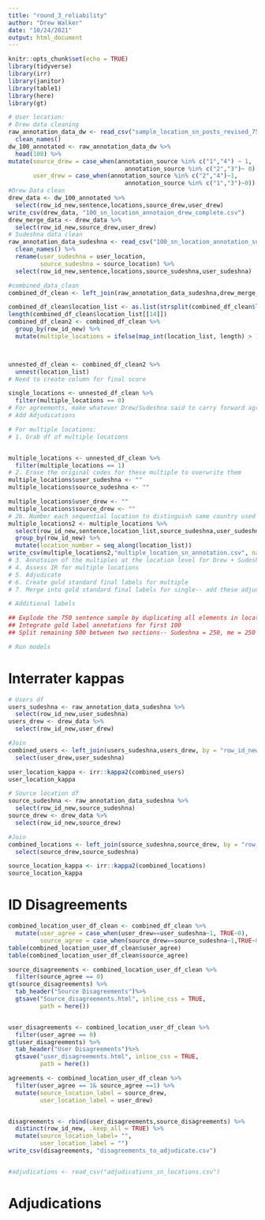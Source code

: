 ```yaml
---
title: "round_3_reliability"
author: "Drew Walker"
date: "10/24/2021"
output: html_document
---
```


```r
knitr::opts_chunk$set(echo = TRUE)
library(tidyverse)
library(irr)
library(janitor)
library(table1)
library(here)
library(gt)
```


```r
# User location: 
# Drew data cleaning
raw_annotation_data_dw <- read_csv("sample_location_sn_posts_revised_750.csv") %>% 
  clean_names()
dw_100_annotated <- raw_annotation_data_dw %>% 
  head(100) %>% 
mutate(source_drew = case_when(annotation_source %in% c("1","4") ~ 1,
                                 annotation_source %in% c("2","3")~ 0),
       user_drew = case_when(annotation_source %in% c("2","4")~1,
                                 annotation_source %in% c("1","3")~0))
#Drew Data clean
drew_data <- dw_100_annotated %>% 
  select(row_id_new,sentence,locations,source_drew,user_drew)
write_csv(drew_data, "100_sn_location_annotaion_drew_complete.csv")
drew_merge_data <- drew_data %>% 
  select(row_id_new,source_drew,user_drew)
# Sudeshna data clean
raw_annotation_data_sudeshna <- read_csv("100_sn_location_annotation_sudeshna_complete.csv") %>% 
  clean_names() %>% 
  rename(user_sudeshna = user_location,
         source_sudeshna = source_location) %>% 
  select(row_id_new,sentence,locations,source_sudeshna,user_sudeshna)

#combined_data_clean
combined_df_clean <- left_join(raw_annotation_data_sudeshna,drew_merge_data, by = "row_id_new")

combined_df_clean$location_list <- as.list(strsplit(combined_df_clean$locations,","))
length(combined_df_clean$location_list[[14]])
combined_df_clean2 <- combined_df_clean %>%
  group_by(row_id_new) %>% 
  mutate(multiple_locations = ifelse(map_int(location_list, length) > 1, 1, 0))



unnested_df_clean <- combined_df_clean2 %>% 
  unnest(location_list) 
# Need to create column for final score

single_locations <- unnested_df_clean %>% 
  filter(multiple_locations == 0)
# For agreements, make whatever Drew/Sudeshna said to carry forward agreements. 
# Add Adjudications

# For multiple locations: 
# 1. Grab df of multiple locations


multiple_locations <- unnested_df_clean %>% 
  filter(multiple_locations == 1)
# 2. Erase the original codes for these multiple to overwrite them 
multiple_locations$user_sudeshna <- ""
multiple_locations$source_sudeshna <- ""

multiple_locations$user_drew <- ""
multiple_locations$source_drew <- ""
# 2b. Number each sequential location to distinguish same country used twice
multiple_locations2 <- multiple_locations %>% 
  select(row_id_new,sentence,location_list,source_sudeshna,user_sudeshna,source_drew,user_drew,multiple_locations,locations) %>% 
  group_by(row_id_new) %>% 
  mutate(location_number = seq_along(location_list))
write_csv(multiple_locations2,"multiple_location_sn_annotation.csv", na = "")
# 3. Annotaion of the multiples at the location level for Drew + Sudeshna
# 4. Assess IR for multiple locations
# 5. Adjudicate 
# 6. Create gold standard final labels for multiple
# 7. Merge into gold standard final labels for single-- add these adjudications above 

# Additional labels

## Explode the 750 sentence sample by duplicating all elements in location list 
## Integrate gold label annotations for first 100
## Split remaining 500 between two sections-- Sudeshna = 250, me = 250 

# Run models
```

# Interrater kappas 


```r
# Users df
users_sudeshna <- raw_annotation_data_sudeshna %>% 
  select(row_id_new,user_sudeshna)
users_drew <- drew_data %>% 
  select(row_id_new,user_drew)

#Join
combined_users <- left_join(users_sudeshna,users_drew, by = "row_id_new") %>% 
  select(user_drew,user_sudeshna)

user_location_kappa <- irr::kappa2(combined_users)
user_location_kappa

```

```r
# Source location df
source_sudeshna <- raw_annotation_data_sudeshna %>% 
  select(row_id_new,source_sudeshna)
source_drew <- drew_data %>% 
  select(row_id_new,source_drew)

#Join
combined_locations <- left_join(source_sudeshna,source_drew, by = "row_id_new") %>% 
  select(source_drew,source_sudeshna)

source_location_kappa <- irr::kappa2(combined_locations)
source_location_kappa

```


# ID Disagreements 

```r
combined_location_user_df_clean <- combined_df_clean %>% 
  mutate(user_agree = case_when(user_drew==user_sudeshna~1, TRUE~0),
         source_agree = case_when(source_drew==source_sudeshna~1,TRUE~0))
table(combined_location_user_df_clean$user_agree) 
table(combined_location_user_df_clean$source_agree)

source_disagreements <- combined_location_user_df_clean %>% 
  filter(source_agree == 0)
gt(source_disagreements) %>% 
  tab_header("Source Disagreements")%>% 
  gtsave("Source_disagreements.html", inline_css = TRUE, 
         path = here())


user_disagreements <- combined_location_user_df_clean %>% 
  filter(user_agree == 0)
gt(user_disagreements) %>% 
  tab_header("User Disagreements")%>% 
  gtsave("user_disagreements.html", inline_css = TRUE, 
         path = here())

agreements <- combined_location_user_df_clean %>% 
  filter(user_agree == 1& source_agree ==1) %>% 
  mutate(source_location_label = source_drew,
         user_location_label = user_drew)


disagreements <- rbind(user_disagreements,source_disagreements) %>% 
  distinct(row_id_new, .keep_all = TRUE) %>% 
  mutate(source_location_label= "",
         user_location_label = "")
write_csv(disagreements, "disagreements_to_adjudicate.csv")


#adjudications <- read_csv("adjudications_sn_locations.csv")
```

# Adjudications


